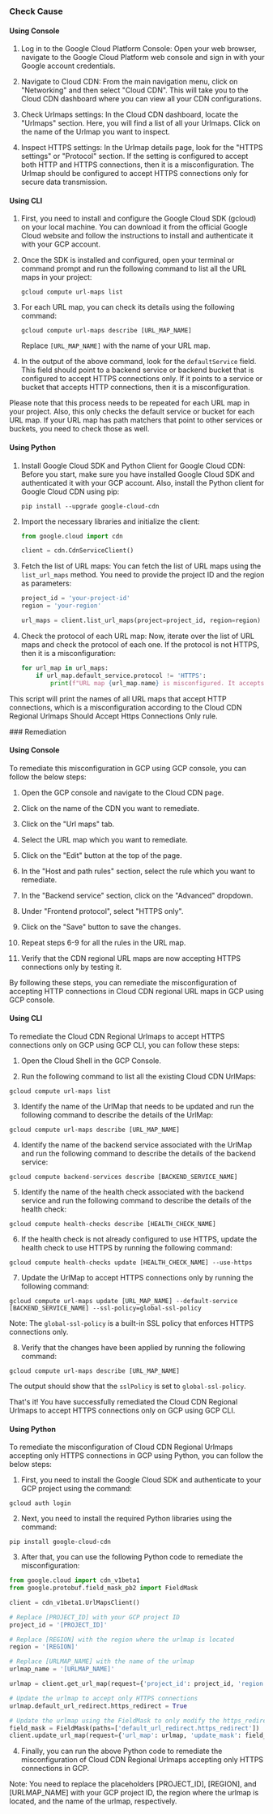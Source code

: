 

<Tabs><Tab title='Cause'>
### Check Cause

#### Using Console

1. Log in to the Google Cloud Platform Console: Open your web browser, navigate to the Google Cloud Platform web console and sign in with your Google account credentials.

2. Navigate to Cloud CDN: From the main navigation menu, click on "Networking" and then select "Cloud CDN". This will take you to the Cloud CDN dashboard where you can view all your CDN configurations.

3. Check Urlmaps settings: In the Cloud CDN dashboard, locate the "Urlmaps" section. Here, you will find a list of all your Urlmaps. Click on the name of the Urlmap you want to inspect.

4. Inspect HTTPS settings: In the Urlmap details page, look for the "HTTPS settings" or "Protocol" section. If the setting is configured to accept both HTTP and HTTPS connections, then it is a misconfiguration. The Urlmap should be configured to accept HTTPS connections only for secure data transmission.

#### Using CLI

1. First, you need to install and configure the Google Cloud SDK (gcloud) on your local machine. You can download it from the official Google Cloud website and follow the instructions to install and authenticate it with your GCP account.

2. Once the SDK is installed and configured, open your terminal or command prompt and run the following command to list all the URL maps in your project:

   ```
   gcloud compute url-maps list
   ```

3. For each URL map, you can check its details using the following command:

   ```
   gcloud compute url-maps describe [URL_MAP_NAME]
   ```

   Replace `[URL_MAP_NAME]` with the name of your URL map.

4. In the output of the above command, look for the `defaultService` field. This field should point to a backend service or backend bucket that is configured to accept HTTPS connections only. If it points to a service or bucket that accepts HTTP connections, then it is a misconfiguration.

Please note that this process needs to be repeated for each URL map in your project. Also, this only checks the default service or bucket for each URL map. If your URL map has path matchers that point to other services or buckets, you need to check those as well.

#### Using Python

1. Install Google Cloud SDK and Python Client for Google Cloud CDN: Before you start, make sure you have installed Google Cloud SDK and authenticated it with your GCP account. Also, install the Python client for Google Cloud CDN using pip:

   ```
   pip install --upgrade google-cloud-cdn
   ```

2. Import the necessary libraries and initialize the client:

   ```python
   from google.cloud import cdn

   client = cdn.CdnServiceClient()
   ```

3. Fetch the list of URL maps: You can fetch the list of URL maps using the `list_url_maps` method. You need to provide the project ID and the region as parameters:

   ```python
   project_id = 'your-project-id'
   region = 'your-region'

   url_maps = client.list_url_maps(project=project_id, region=region)
   ```

4. Check the protocol of each URL map: Now, iterate over the list of URL maps and check the protocol of each one. If the protocol is not HTTPS, then it is a misconfiguration:

   ```python
   for url_map in url_maps:
       if url_map.default_service.protocol != 'HTTPS':
           print(f"URL map {url_map.name} is misconfigured. It accepts HTTP connections.")
   ```

This script will print the names of all URL maps that accept HTTP connections, which is a misconfiguration according to the Cloud CDN Regional Urlmaps Should Accept Https Connections Only rule.

</Tab>

<Tab title='Remediation'>
### Remediation

#### Using Console

To remediate this misconfiguration in GCP using GCP console, you can follow the below steps:

1. Open the GCP console and navigate to the Cloud CDN page.

2. Click on the name of the CDN you want to remediate.

3. Click on the "Url maps" tab.

4. Select the URL map which you want to remediate.

5. Click on the "Edit" button at the top of the page.

6. In the "Host and path rules" section, select the rule which you want to remediate.

7. In the "Backend service" section, click on the "Advanced" dropdown.

8. Under "Frontend protocol", select "HTTPS only".

9. Click on the "Save" button to save the changes.

10. Repeat steps 6-9 for all the rules in the URL map.

11. Verify that the CDN regional URL maps are now accepting HTTPS connections only by testing it.

By following these steps, you can remediate the misconfiguration of accepting HTTP connections in Cloud CDN regional URL maps in GCP using GCP console.

#### Using CLI

To remediate the Cloud CDN Regional Urlmaps to accept HTTPS connections only on GCP using GCP CLI, you can follow these steps:

1. Open the Cloud Shell in the GCP Console.

2. Run the following command to list all the existing Cloud CDN UrlMaps:

```
gcloud compute url-maps list
```

3. Identify the name of the UrlMap that needs to be updated and run the following command to describe the details of the UrlMap:

```
gcloud compute url-maps describe [URL_MAP_NAME]
```

4. Identify the name of the backend service associated with the UrlMap and run the following command to describe the details of the backend service:

```
gcloud compute backend-services describe [BACKEND_SERVICE_NAME]
```

5. Identify the name of the health check associated with the backend service and run the following command to describe the details of the health check:

```
gcloud compute health-checks describe [HEALTH_CHECK_NAME]
```

6. If the health check is not already configured to use HTTPS, update the health check to use HTTPS by running the following command:

```
gcloud compute health-checks update [HEALTH_CHECK_NAME] --use-https
```

7. Update the UrlMap to accept HTTPS connections only by running the following command:

```
gcloud compute url-maps update [URL_MAP_NAME] --default-service [BACKEND_SERVICE_NAME] --ssl-policy=global-ssl-policy
```

Note: The `global-ssl-policy` is a built-in SSL policy that enforces HTTPS connections only.

8. Verify that the changes have been applied by running the following command:

```
gcloud compute url-maps describe [URL_MAP_NAME]
```

The output should show that the `sslPolicy` is set to `global-ssl-policy`.

That's it! You have successfully remediated the Cloud CDN Regional Urlmaps to accept HTTPS connections only on GCP using GCP CLI.

#### Using Python

To remediate the misconfiguration of Cloud CDN Regional Urlmaps accepting only HTTPS connections in GCP using Python, you can follow the below steps:

1. First, you need to install the Google Cloud SDK and authenticate to your GCP project using the command:

```
gcloud auth login
```

2. Next, you need to install the required Python libraries using the command:

```
pip install google-cloud-cdn
```

3. After that, you can use the following Python code to remediate the misconfiguration:

```python
from google.cloud import cdn_v1beta1
from google.protobuf.field_mask_pb2 import FieldMask

client = cdn_v1beta1.UrlMapsClient()

# Replace [PROJECT_ID] with your GCP project ID
project_id = '[PROJECT_ID]'

# Replace [REGION] with the region where the urlmap is located
region = '[REGION]'

# Replace [URLMAP_NAME] with the name of the urlmap
urlmap_name = '[URLMAP_NAME]'

urlmap = client.get_url_map(request={'project_id': project_id, 'region': region, 'url_map': urlmap_name})

# Update the urlmap to accept only HTTPS connections
urlmap.default_url_redirect.https_redirect = True

# Update the urlmap using the FieldMask to only modify the https_redirect field
field_mask = FieldMask(paths=['default_url_redirect.https_redirect'])
client.update_url_map(request={'url_map': urlmap, 'update_mask': field_mask})
```

4. Finally, you can run the above Python code to remediate the misconfiguration of Cloud CDN Regional Urlmaps accepting only HTTPS connections in GCP.

Note: You need to replace the placeholders [PROJECT_ID], [REGION], and [URLMAP_NAME] with your GCP project ID, the region where the urlmap is located, and the name of the urlmap, respectively.


</Tab>
</Tabs>